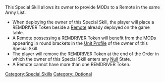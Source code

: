 {{n5-section-special-skills}}


This Special Skill allows its owner to provide MODs to a Remote in the same Army List.

{{image | name=n5/remdriver.jpg | style= 128inline }}

{{css_skillbox |purple| REMDRIVER | DEPLOYMENT SKILL }}
{{skill-label | Optional }}
{{effects}}
* When deploying the owner of this Special Skill, the player will place a REMDRIVER Token beside a [[REM | Remote]] already deployed on the game table.
* A Remote possessing a REMDRIVER Token will benefit from the MODs appearing in round brackets in the [[Unit Profile]] of the owner of this Special Skill.
* The player will remove the REMDRIVER Token at the end of the Order in which the owner of this Special Skill enters any [[Null]] State.
* A Remote cannot have more than one REMDRIVER Token.
{{css_skillbox-end}}





[[Category:Special Skills]]

<!-- Label and Trait categories. -->
[[Category: Optional ]]